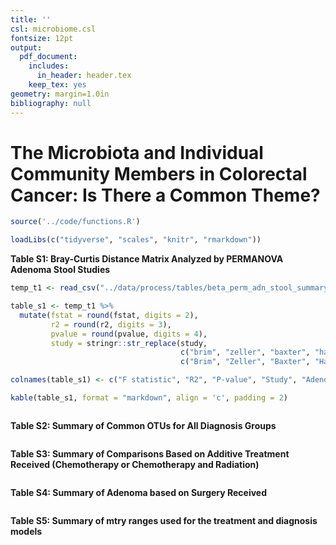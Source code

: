 ```yaml
---
title: ''
csl: microbiome.csl
fontsize: 12pt
output:
  pdf_document:
    includes:
      in_header: header.tex
    keep_tex: yes
geometry: margin=1.0in
bibliography: null
---
```


# The Microbiota and Individual Community Members in Colorectal Cancer: Is There a Common Theme?

\vspace{10mm}

\begin{center}
Marc A Sze and Patrick D Schloss

\vspace{10mm}

Supplemental
\end{center}


\newpage

```r

source('../code/functions.R')

loadLibs(c("tidyverse", "scales", "knitr", "rmarkdown"))

```



**Table S1: Bray-Curtis Distance Matrix Analyzed by PERMANOVA Adenoma Stool Studies**

```r

temp_t1 <- read_csv("../data/process/tables/beta_perm_adn_stool_summary.csv")

table_s1 <- temp_t1 %>% 
  mutate(fstat = round(fstat, digits = 2), 
         r2 = round(r2, digits = 3), 
         pvalue = round(pvalue, digits = 4), 
         study = stringr::str_replace(study, 
                                      c("brim", "zeller", "baxter", "hale"), 
                                      c("Brim", "Zeller", "Baxter", "Hale")))

colnames(table_s1) <- c("F statistic", "R2", "P-value", "Study", "Adenoma n", "Control n")

kable(table_s1, format = "markdown", align = 'c', padding = 2)
```


\newpage


```r


```



\newpage

\newcommand{\blandscape}{\begin{landscape}}
\newcommand{\elandscape}{\end{landscape}}

**Table S2: Summary of Common OTUs for All Diagnosis Groups**

\footnotesize

```r


```
\normalsize
\newpage


**Table S3: Summary of Comparisons Based on Additive Treatment Received (Chemotherapy or Chemotherapy and Radiation)**
\footnotesize
```r



```
\normalsize



\newpage

**Table S4: Summary of Adenoma based on Surgery Received**

```r





```


\newpage


**Table S5: Summary of mtry ranges used for the treatment and diagnosis models**

\footnotesize

```r




```
\normalsize






